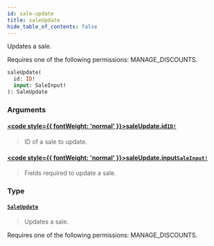 ```yaml
---
id: sale-update
title: saleUpdate
hide_table_of_contents: false
---
```








Updates a sale. 

Requires one of the following permissions: MANAGE_DISCOUNTS.

```graphql
saleUpdate(
  id: ID!
  input: SaleInput!
): SaleUpdate
```


### Arguments

#### [<code style={{ fontWeight: 'normal' }}>saleUpdate.<b>id</b></code>](#)<Bullet />[`ID!`](../../../developer/api-reference/scalars/id) <Badge class="secondary" text="non-null"/> <Badge class="secondary" text="scalar"/>
> ID of a sale to update.
> 

#### [<code style={{ fontWeight: 'normal' }}>saleUpdate.<b>input</b></code>](#)<Bullet />[`SaleInput!`](../../../developer/api-reference/inputs/sale-input) <Badge class="secondary" text="non-null"/> <Badge class="secondary" text="input"/>
> Fields required to update a sale.
> 

### Type

#### [`SaleUpdate`](../../../developer/api-reference/objects/sale-update) <Badge class="secondary" text="object"/>
> Updates a sale. 

Requires one of the following permissions: MANAGE_DISCOUNTS.
> 





